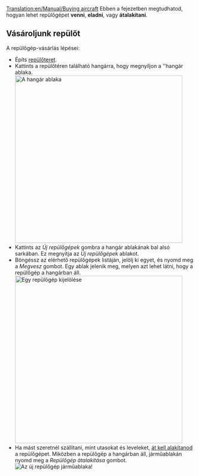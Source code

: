 [[Translation:en/Manual/Buying aircraft]]
{{hu/Oktatás}}
Ebben a fejezetben megtudhatod, hogyan lehet repülőgépet '''venni''', '''eladni''', vagy '''átalakítani'''.

== Vásároljunk repülőt ==
A repülőgép-vásárlás lépései:
* Építs [[hu/Manual/Repülőterek építése|repülőteret]].
* Kattints a repülőtéren található hangárra, hogy megnyíljon a ''hangár ablaka.<br/>[[File:en/Step1aircraft.png|none|thumb|450px|A hangár ablaka]]
* Kattints az ''Új repülőgépek'' gombra a hangár ablakának bal alsó sarkában. Ez megnyitja az ''Új repülőgépek'' ablakot.
* Böngéssz az elérhető repülőgépek listáján, jelölj ki egyet, és nyomd meg a ''Megvesz'' gombot. Egy ablak jelenik meg, melyen azt lehet látni, hogy a repülőgép a hangárban áll.<br/>[[File:en/Step3aircraft.png|none|thumb|450px|Egy repülőgép kijelölése]]
* Ha mást szeretnél szállítani, mint utasokat és leveleket, [[hu/Manual/Járművek átalakítása|át kell alakítanod]] a repülőgépet. Miközben a repülőgép a hangárban áll, járműablakán nyomd meg a ''Repülőgép átalakítása'' gombot.<br/>[[File:en/Step4aircraft.png|none|frame|Az új repülőgép járműablaka!]]